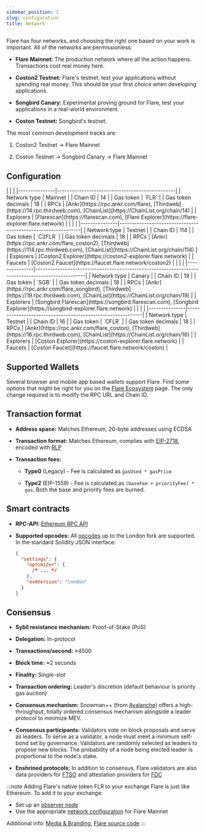 ```yaml
---
sidebar_position: 2
slug: configuration
title: Network
---
```



Flare has four networks, and choosing the right one based on your work is important. All of the networks are permissionless:

- **Flare Mainnet:** The production network where all the action happens. Transactions cost real money here.

- **Coston2 Testnet:** Flare's testnet, test your applications without spending real money. This should be your first choice when developing applications.

- **Songbird Canary:** Experimental proving ground for Flare, test your applications in a real-world environment.

- **Coston Testnet:** Songbird's testnet.

The most common development tracks are:

1. Coston2 Testnet → Flare Mainnet

2. Coston Testnet → Songbird Canary → Flare Mainnet

## Configuration

<Tabs block>
  <TabItem value="flare" label="Flare Mainnet" default>
    |               |                                                |
    |---------------|------------------------------------------------|
    | Network type      | Mainnet                                             |
    | Chain ID      | 14                                             |
    | Gas token  | `FLR`                                          |
    | Gas token decimals  | 18                                          |
    | RPCs          | [Ankr](https://rpc.ankr.com/flare), [Thirdweb](https://14.rpc.thirdweb.com), [ChainList<IconExternalLink/>](https://ChainList.org/chain/14)   |
    | Explorers     | [Flarescan](https://flarescan.com), [Flare Explorer](https://flare-explorer.flare.network) |

  </TabItem>
  <TabItem value="coston2" label="Flare Testnet (Coston2)">
    |               |                                                              |
    |---------------|--------------------------------------------------------------|
    | Network type      | Testnet                                             |
    | Chain ID      | 114                                                          |
    | Gas token  | `C2FLR`                                                       |
    | Gas token decimals  | 18                                          |
    | RPCs          | [Ankr](https://rpc.ankr.com/flare_coston2), [Thirdweb](https://114.rpc.thirdweb.com), [ChainList<IconExternalLink/>](https://ChainList.org/chain/114)                 |
    | Explorers     | [Coston2 Explorer](https://coston2-explorer.flare.network) |
    | Faucets     | [Coston2 Faucet](https://faucet.flare.network/coston2) |

  </TabItem>
    <TabItem value="songbird" label="Songbird Canary">
    |               |                                                                 |
    |---------------|--------------------------------------------------------------------------------------------------|
    | Network type      | Canary                                             |
    | Chain ID | 19 |
    | Gas token  | `SGB` |
    | Gas token decimals  | 18                                          |
    | RPCs | [Ankr](https://rpc.ankr.com/flare_songbird), [Thirdweb](https://19.rpc.thirdweb.com), [ChainList<IconExternalLink/>](https://ChainList.org/chain/19)     |
    | Explorers     | [Songbird Flarescan](https://songbird.flarescan.com), [Songbird Explorer](https://songbird-explorer.flare.network)  |

  </TabItem>
  <TabItem value="coston" label="Songbird Testnet (Coston)">
    |               |                                                            |
    |---------------|------------------------------------------------------------|
    | Network type      | Testnet                                             |
    | Chain ID      | 16                                                         |
    | Gas token  | `CFLR`                                                     |
    | Gas token decimals  | 18                                          |
    | RPCs          | [Ankr](https://rpc.ankr.com/flare_coston), [Thirdweb](https://16.rpc.thirdweb.com), [ChainList<IconExternalLink/>](https://ChainList.org/chain/16)                |
    | Explorers     | [Coston Explorer](https://coston-explorer.flare.network) |
    | Faucets     | [Coston Faucet](https://faucet.flare.network/coston) |

  </TabItem>

</Tabs>

## Supported Wallets

Several browser and mobile app based wallets support Flare. Find some options that might be right for you on the [Flare Ecosystem](https://flare.network/wallets/) page. The only change required is to modify the RPC URL and Chain ID.

## Transaction format

- **Address space:** Matches Ethereum, 20-byte addresses using ECDSA

- **Transaction format:** Matches Ethereum, complies with [EIP-2718](https://eips.ethereum.org/EIPS/eip-2718), encoded with [RLP](https://ethereum.org/en/developers/docs/data-structures-and-encoding/rlp/)

- **Transaction fees:**

  - **Type0** (Legacy) - Fee is calculated as `gasUsed * gasPrice`

  - **Type2** (EIP-1559) - Fee is calculated as `(baseFee + priorityFee) * gas`. Both the base and priority fees are burned.

## Smart contracts

- **RPC-API:** [Ethereum RPC API](https://ethereum.org/en/developers/docs/apis/json-rpc/)

- **Supported opcodes:** All [opcodes](https://www.evm.codes/?fork=london) up to the London fork are supported. In the standard Solidity JSON interface:
  ```json
  {
    "settings": {
      "optimizer": {
        /* ... */
      },
      "evmVersion": "london"
    }
  }
  ```

## Consensus

- **Sybil resistance mechanism:** Proof-of-Stake (PoS)

- **Delegation:** In-protocol

- **Transactions/second:** ≈4500

- **Block time:** ≈2 seconds

- **Finality:** Single-slot

- **Transaction ordering:** Leader's discretion (default behaviour is priority gas auction)

- **Consensus mechanism:** Snowman++ (from [Avalanche](https://docs.avax.network)) offers a high-throughput, totally ordered consensus mechanism alongside a leader protocol to minimize MEV.

- **Consensus participants:** Validators vote on block proposals and serve as leaders. To serve as a validator, a node must meet a minimum self-bond set by governance. Validators are randomly selected as leaders to propose new blocks. The probability of a node being elected leader is proportional to the node's stake.

- **Enshrined protocols:** In addition to consensus, Flare validators are also data providers for [FTSO](../run-a-node/ftso-data-provider) and attestation providers for [FDC](../run-a-node/fdc-attestation-provider)

:::note Adding Flare's native token FLR to your exchange
Flare is just like Ethereum. To add it to your exchange:

- Set up an [observer node](../run-a-node/observer-node)
- Use the appropriate [network configuration](#configuration) for Flare Mainnet

Additional info: [Media & Branding](https://flare.network/media/), [Flare source code](https://github.com/flare-foundation/go-flare)
:::
